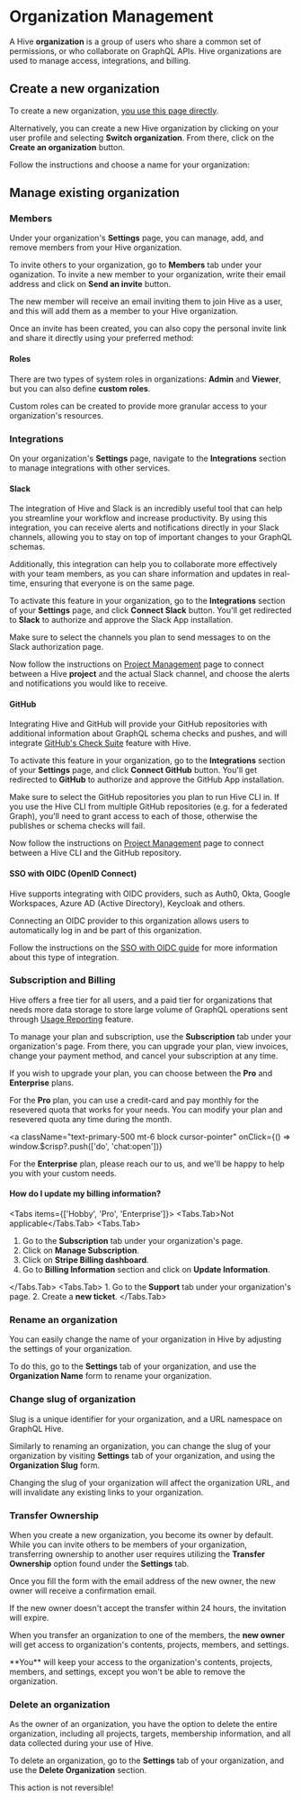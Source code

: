 
# Organization Management

A Hive **organization** is a group of users who share a common set of permissions, or who
collaborate on GraphQL APIs. Hive organizations are used to manage access, integrations, and
billing.

## Create a new organization

To create a new organization, [you use this page directly](https://app.graphql-hive.com/org/new).

Alternatively, you can create a new Hive organization by clicking on your user profile and selecting
**Switch organization**. From there, click on the **Create an organization** button.

<NextImage
  alt="Creating an organization"
  src={newOrgImage}
  className="mt-8 max-w-sm rounded-lg drop-shadow-md"
/>

Follow the instructions and choose a name for your organization:

<NextImage
  alt="Create Organization Form"
  src={orgImage}
  className="mt-8 max-w-lg rounded-lg drop-shadow-md"
/>

## Manage existing organization

### Members

Under your organization's **Settings** page, you can manage, add, and remove members from your Hive
organization.

<NextImage
  alt="Members of an Organization"
  src={orgMembersImage}
  className="mt-8 rounded-lg drop-shadow-md"
/>

To invite others to your organization, go to **Members** tab under your oganization. To invite a new
member to your organization, write their email address and click on **Send an invite** button.

<NextImage
  alt="Invite Member to Organization"
  src={orgInviteMemberImage}
  className="mt-8 rounded-lg drop-shadow-md"
/>

The new member will receive an email inviting them to join Hive as a user, and this will add them as
a member to your Hive organization.

Once an invite has been created, you can also copy the personal invite link and share it directly
using your preferred method:

<NextImage
  alt="Copy Invite Link"
  src={orgInviteLinkImage}
  className="mx-auto mt-8 max-w-lg rounded-lg drop-shadow-md"
/>

#### Roles

There are two types of system roles in organizations: **Admin** and **Viewer**, but you can also
define **custom roles**.

<NextImage
  alt="List of Roles"
  src={orgRolesImage}
  className="mx-auto mt-8 rounded-lg drop-shadow-md"
/>

Custom roles can be created to provide more granular access to your organization's resources.

<NextImage
  alt="Custom role creator"
  src={orgCustomRoleImage}
  className="mx-auto mt-8 rounded-lg drop-shadow-md"
/>

### Integrations

On your organization's **Settings** page, navigate to the **Integrations** section to manage
integrations with other services.

#### Slack

The integration of Hive and Slack is an incredibly useful tool that can help you streamline your
workflow and increase productivity. By using this integration, you can receive alerts and
notifications directly in your Slack channels, allowing you to stay on top of important changes to
your GraphQL schemas.

Additionally, this integration can help you to collaborate more effectively with your team members,
as you can share information and updates in real-time, ensuring that everyone is on the same page.

<NextImage
  alt="Hive and Slack Integration"
  src={slackIntegrationImage}
  className="mt-8 max-w-2xl rounded-lg drop-shadow-md"
/>

To activate this feature in your organization, go to the **Integrations** section of your
**Settings** page, and click **Connect Slack** button. You'll get redirected to **Slack** to
authorize and approve the Slack App installation.

<Callout type="info">
  Make sure to select the channels you plan to send messages to on the Slack authorization page.
</Callout>

Now follow the instructions on [Project Management](/docs/management/projects#channels) page to
connect between a Hive **project** and the actual Slack channel, and choose the alerts and
notifications you would like to receive.

#### GitHub

Integrating Hive and GitHub will provide your GitHub repositories with additional information about
GraphQL schema checks and pushes, and will integrate
[GitHub's Check Suite](https://docs.github.com/en/rest/checks/suites?apiVersion=2022-11-28) feature
with Hive.

<NextImage
  alt="Hive and GitHub Integration"
  src={githubIntegrationImage}
  className="mt-8 max-w-2xl rounded-lg drop-shadow-md"
/>

To activate this feature in your organization, go to the **Integrations** section of your
**Settings** page, and click **Connect GitHub** button. You'll get redirected to **GitHub** to
authorize and approve the GitHub App installation.

<Callout type="info">
  Make sure to select the GitHub repositories you plan to run Hive CLI in. If you use the Hive CLI
  from multiple GitHub repositories (e.g. for a federated Graph), you'll need to grant access to
  each of those, otherwise the publishes or schema checks will fail.
</Callout>

Now follow the instructions on [Project Management](/docs/management/projects#github-repository)
page to connect between a Hive CLI and the GitHub repository.

#### SSO with OIDC (OpenID Connect)

Hive supports integrating with OIDC providers, such as Auth0, Okta, Google Workspaces, Azure AD
(Active Directory), Keycloak and others.

Connecting an OIDC provider to this organization allows users to automatically log in and be part of
this organization.

Follow the instructions on the [SSO with OIDC guide](/docs/management/sso-oidc-provider) for more
information about this type of integration.

### Subscription and Billing

Hive offers a free tier for all users, and a paid tier for organizations that needs more data
storage to store large volume of GraphQL operations sent through
[Usage Reporting](/docs/features/usage-reporting) feature.

To manage your plan and subscription, use the **Subscription** tab under your organization's page.
From there, you can upgrade your plan, view invoices, change your payment method, and cancel your
subscription at any time.

If you wish to upgrade your plan, you can choose between the **Pro** and **Enterprise** plans.

For the **Pro** plan, you can use a credit-card and pay monthly for the resevered quota that works
for your needs. You can modify your plan and resevered quota any time during the month.

<a
  className="text-primary-500 mt-6 block cursor-pointer"
  onClick={() => window.$crisp?.push(['do', 'chat:open'])}
>
  For the **Enterprise** plan, please reach our to us, and we'll be happy to help you with your
  custom needs.
</a>

#### How do I update my billing information?

<Tabs items={['Hobby', 'Pro', 'Enterprise']}>
  <Tabs.Tab>Not applicable</Tabs.Tab>
  <Tabs.Tab>
   1. Go to the **Subscription** tab under your organization's page.
   2. Click on **Manage Subscription**.
   3. Click on **Stripe Billing dashboard**.
   4. Go to **Billing Information** section and click on **Update Information**.

  </Tabs.Tab>
  <Tabs.Tab>
    1. Go to the **Support** tab under your organization's page.
    2. Create a **new ticket**.
  </Tabs.Tab>
</Tabs>

### Rename an organization

You can easily change the name of your organization in Hive by adjusting the settings of your
organization.

To do this, go to the **Settings** tab of your organization, and use the **Organization Name** form
to rename your organization.

### Change slug of organization

Slug is a unique identifier for your organization, and a URL namespace on GraphQL Hive.

Similarly to renaming an organization, you can change the slug of your organization by visiting
**Settings** tab of your organization, and using the **Organization Slug** form.

<Callout type="warning">
  Changing the slug of your organization will affect the organization URL, and will invalidate any
  existing links to your organization.
</Callout>

### Transfer Ownership

When you create a new organization, you become its owner by default. While you can invite others to
be members of your organization, transferring ownership to another user requires utilizing the
**Transfer Ownership** option found under the **Settings** tab.

Once you fill the form with the email address of the new owner, the new owner will receive a
confirmation email.

If the new owner doesn't accept the transfer within 24 hours, the invitation will expire.

When you transfer an organization to one of the members, the **new owner** will get access to
organization's contents, projects, members, and settings.

<Callout type="info">
  **You** will keep your access to the organization's contents, projects, members, and settings,
  except you won't be able to remove the organization.
</Callout>

### Delete an organization

As the owner of an organization, you have the option to delete the entire organization, including
all projects, targets, membership information, and all data collected during your use of Hive.

To delete an organization, go to the **Settings** tab of your organization, and use the **Delete
Organization** section.

<Callout type="warning">This action is not reversible!</Callout>
